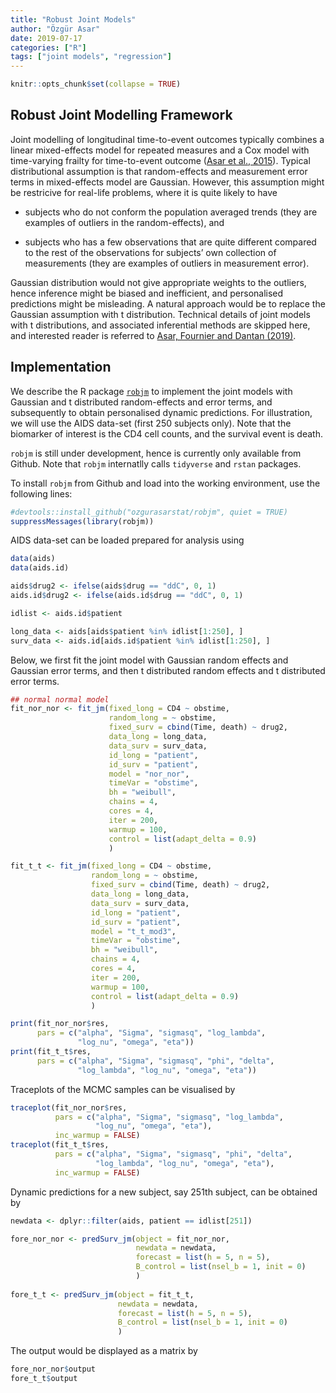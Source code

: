 ```yaml
---
title: "Robust Joint Models"
author: "Özgür Asar"
date: 2019-07-17
categories: ["R"]
tags: ["joint models", "regression"]
---
```


```r
knitr::opts_chunk$set(collapse = TRUE)
```

## Robust Joint Modelling Framework

Joint modelling of longitudinal time-to-event outcomes typically 
combines a linear mixed-effects model for repeated measures 
and a Cox model with time-varying frailty for time-to-event outcome ([Asar et al., 2015](https://academic.oup.com/ije/article/44/1/334/657852)). 
Typical distributional assumption is that random-effects and 
measurement error terms in mixed-effects model are Gaussian. 
However, this assumption might be restricive for real-life 
problems, where it is quite likely to have 

* subjects who do not 
conform the population averaged trends (they are examples of 
outliers in the random-effects), and 

* subjects who has a few 
observations that are quite different compared to the rest 
of the observations for subjects' own collection of measurements 
(they are examples of outliers in measurement error). 

Gaussian distribution would not give appropriate weights to the outliers, 
hence inference might be biased and inefficient, and personalised predictions might be 
misleading. A natural approach would be to replace the Gaussian assumption 
with t distribution. Technical details of joint models with t distributions, 
and associated inferential methods are 
skipped here, and interested reader is referred to [Asar, Fournier and Dantan (2019)](https://arxiv.org/abs/1905.00816). 

## Implementation

We describe the 
R package [`robjm`](https://github.com/ozgurasarstat/robjm) to implement the 
joint models with Gaussian and t distributed random-effects and error terms, 
and subsequently to obtain personalised dynamic predictions. 
For illustration, we will use the 
AIDS data-set (first 250 subjects only). 
Note that the biomarker of interest is the CD4 cell counts, and the 
survival event is death. 

`robjm` is still under development, hence is currently only available from Github. 
Note that `robjm` internatlly calls `tidyverse` and `rstan` packages. 

To install `robjm` from Github and load into the working environment, 
use the following lines:
```r
#devtools::install_github("ozgurasarstat/robjm", quiet = TRUE)
suppressMessages(library(robjm))
```
AIDS data-set can be loaded prepared for analysis using
```r
data(aids)
data(aids.id)

aids$drug2 <- ifelse(aids$drug == "ddC", 0, 1)
aids.id$drug2 <- ifelse(aids.id$drug == "ddC", 0, 1)

idlist <- aids.id$patient

long_data <- aids[aids$patient %in% idlist[1:250], ]
surv_data <- aids.id[aids.id$patient %in% idlist[1:250], ]
```
Below, we first fit the joint model with Gaussian random effects and 
Gaussian error terms, and then t distributed random effects and 
t distributed error terms.
```r
## normal normal model
fit_nor_nor <- fit_jm(fixed_long = CD4 ~ obstime, 
                      random_long = ~ obstime, 
                      fixed_surv = cbind(Time, death) ~ drug2, 
                      data_long = long_data,
                      data_surv = surv_data,
                      id_long = "patient",
                      id_surv = "patient",
                      model = "nor_nor",
                      timeVar = "obstime",
                      bh = "weibull",
                      chains = 4,
                      cores = 4,
                      iter = 200,
                      warmup = 100,
                      control = list(adapt_delta = 0.9)
                      )

fit_t_t <- fit_jm(fixed_long = CD4 ~ obstime, 
                  random_long = ~ obstime, 
                  fixed_surv = cbind(Time, death) ~ drug2, 
                  data_long = long_data,
                  data_surv = surv_data,
                  id_long = "patient",
                  id_surv = "patient",
                  model = "t_t_mod3",
                  timeVar = "obstime",
                  bh = "weibull",
                  chains = 4,
                  cores = 4,
                  iter = 200,
                  warmup = 100,
                  control = list(adapt_delta = 0.9)
                  )
```

```r
print(fit_nor_nor$res, 
      pars = c("alpha", "Sigma", "sigmasq", "log_lambda", 
               "log_nu", "omega", "eta"))
print(fit_t_t$res, 
      pars = c("alpha", "Sigma", "sigmasq", "phi", "delta", 
               "log_lambda", "log_nu", "omega", "eta"))
```
Traceplots of the MCMC samples can be visualised by
```r
traceplot(fit_nor_nor$res, 
          pars = c("alpha", "Sigma", "sigmasq", "log_lambda", 
                   "log_nu", "omega", "eta"),
          inc_warmup = FALSE)
traceplot(fit_t_t$res, 
          pars = c("alpha", "Sigma", "sigmasq", "phi", "delta", 
                   "log_lambda", "log_nu", "omega", "eta"),
          inc_warmup = FALSE)
```
Dynamic predictions for a new subject, say 251th subject, can be obtained by
```r
newdata <- dplyr::filter(aids, patient == idlist[251])

fore_nor_nor <- predSurv_jm(object = fit_nor_nor, 
                            newdata = newdata, 
                            forecast = list(h = 5, n = 5),
                            B_control = list(nsel_b = 1, init = 0)
                            )
 
fore_t_t <- predSurv_jm(object = fit_t_t, 
                        newdata = newdata, 
                        forecast = list(h = 5, n = 5),
                        B_control = list(nsel_b = 1, init = 0)
                        ) 
```
The output would be displayed as a matrix by
```r
fore_nor_nor$output
fore_t_t$output
```

